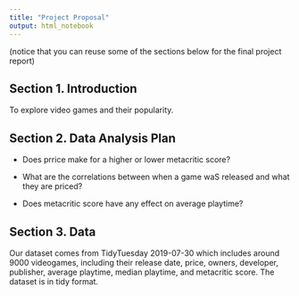 ---
title: "Project Proposal"
output: html_notebook
---

(notice that you can reuse some of the sections below for the final project report)

## Section 1. Introduction

To explore video games and their popularity.

## Section 2. Data Analysis Plan

- Does prrice make for a higher or lower metacritic score?

- What are the correlations between when a game waS released and what they are priced?

- Does metacritic score have any effect on average playtime?

## Section 3. Data

Our dataset comes from TidyTuesday 2019-07-30 which includes around 9000 videogames, including their release date, price, owners, developer, publisher, average playtime, median playtime, and metacritic score. The dataset is in tidy format.